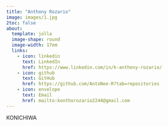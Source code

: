 ```yaml
---
title: "Anthony Rozario"
image: images/1.jpg
2toc: false
about: 
  template: jolla
  image-shape: round
  image-width: 17em
  links:
    - icon: linkedin 
      text: LinkedIn
      href: https://www.linkedin.com/in/k-anthony-rozario/
    - icon: github
      text: GitHub
      href: https://github.com/AntoNee-R?tab=repositories
    - icon: envelope
      text: Email
      href: mailto:konthorozario2244@gmail.com
---
```


KONICHIWA